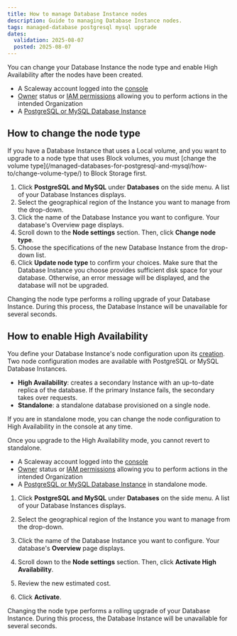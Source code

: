 ```yaml
---
title: How to manage Database Instance nodes
description: Guide to managing Database Instance nodes.
tags: managed-database postgresql mysql upgrade
dates:
  validation: 2025-08-07
  posted: 2025-08-07
---
```


You can change your Database Instance the node type and enable High Availability after the nodes have been created.

<Requirements />

- A Scaleway account logged into the [console](https://console.scaleway.com)
- [Owner](/iam/concepts/#owner) status or [IAM permissions](/iam/concepts/#permission) allowing you to perform actions in the intended Organization
- A [PostgreSQL or MySQL Database Instance](/managed-databases-for-postgresql-and-mysql/quickstart/)

## How to change the node type

<Message type="important">
  If you have a Database Instance that uses a Local volume, and you want to upgrade to a node type that uses Block volumes, you must [change the volume type](/managed-databases-for-postgresql-and-mysql/how-to/change-volume-type/) to Block Storage first.
</Message>

1. Click **PostgreSQL and MySQL** under **Databases** on the side menu. A list of your Database Instances displays.
2. Select the geographical region of the Instance you want to manage from the drop-down.
3. Click the name of the Database Instance you want to configure. Your database's Overview page displays.
4. Scroll down to the **Node settings** section. Then, click **Change node type**.
5. Choose the specifications of the new Database Instance from the drop-down list.
6. Click **Update node type** to confirm your choices.
    <Message type="important">
      Make sure that the Database Instance you choose provides sufficient disk space for your database. Otherwise, an error message will be displayed, and the database will not be upgraded.
    </Message>

Changing the node type performs a rolling upgrade of your Database Instance. During this process, the Database Instance will be unavailable for several seconds.

## How to enable High Availability

You define your Database Instance's node configuration upon its [creation](/managed-databases-for-postgresql-and-mysql/how-to/create-a-database). Two node configuration modes are available with PostgreSQL or MySQL Database Instances.

- **High Availability**: creates a secondary Instance with an up-to-date replica of the database. If the primary Instance fails, the secondary takes over requests.
- **Standalone**: a standalone database provisioned on a single node.

If you are in standalone mode, you can change the node configuration to High Availability in the console at any time.

<Message type="important">
  Once you upgrade to the High Availability mode, you cannot revert to standalone.
</Message>

<Requirements />

- A Scaleway account logged into the [console](https://console.scaleway.com)
- [Owner](/iam/concepts/#owner) status or [IAM permissions](/iam/concepts/#permission) allowing you to perform actions in the intended Organization
- A [PostgreSQL or MySQL Database Instance](/managed-databases-for-postgresql-and-mysql/how-to/create-a-database/) in standalone mode.

1. Click **PostgreSQL and MySQL** under **Databases** on the side menu. A list of your Database Instances displays.
2. Select the geographical region of the Instance you want to manage from the drop-down.
3. Click the name of the Database Instance you want to configure. Your database's **Overview** page displays.
4. Scroll down to the **Node settings** section. Then, click **Activate High Availability**.
5. Review the new estimated cost.
6. Click **Activate**.

    <Message type="note">
Changing the node type performs a rolling upgrade of your Database Instance. During this process, the Database Instance will be unavailable for several seconds.
    </Message>